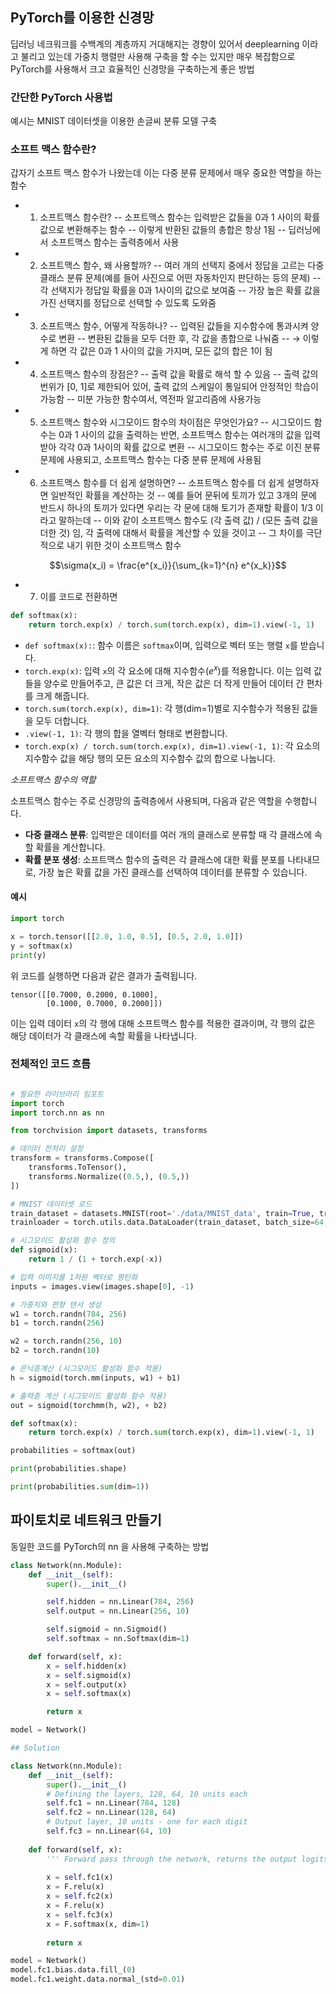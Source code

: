 

## PyTorch를 이용한 신경망

딥러닝 네크워크를 수백계의 계층까지 거대해지는 경향이 있어서 deeplearning 이라고 불리고 있는데 
가중치 행렬만 사용해 구축을 할 수는 있지만 매우 복잡함으로 PyTorch를 사용해서 크고 효율적인 
신경망을 구축하는게 좋은 방법

### 간단한 PyTorch 사용법 

예시는 MNIST 데이터셋을 이용한 손글씨 분류 모델 구축

### 소프트 맥스 함수란?

갑자기 소프트 맥스 함수가 나왔는데 이는 다중 분류 문제에서 매우 중요한 역할을 하는 함수 
- 1. 소프트맥스 함수란?
-- 소프트맥스 함수는 입력받은 값들을 0과 1 사이의 확률 값으로 변환해주는 함수
-- 이렇게 반환된 값들의 총합은 항상 1됨
-- 딥러닝에서 소프트맥스 함수는 출력층에서 사용

- 2. 소프트맥스 함수, 왜 사용할까?
-- 여러 개의 선택지 중에서 정답을 고르는 다중 클래스 분류 문제(예를 들어 사진으로 어떤 자동차인지 판단하는 등의 문제)
-- 각 선택지가 정답일 확률을 0과 1사이의 값으로 보여줌
-- 가장 높은 확률 값을 가진 선택지를 정답으로 선택할 수 있도록 도와줌

- 3. 소프트맥스 함수, 어떻게 작동하나?
-- 입력된 값들을 지수함수에 통과시켜 양수로 변환
-- 변환된 값들을 모두 더한 후, 각 값을 총합으로 나눠줌
-- → 이렇게 하면 각 값은 0과 1 사이의 값을 가지며, 모든 값의 합은 1이 됨

- 4. 소프트맥스 함수의 장점은?
-- 출력 값을 확률로 해석 할 수 있음
-- 출력 값의 번위가 [0, 1]로 제한되어 있어, 출력 값의 스케일이 통일되어 안정적인 학습이 가능함
-- 미분 가능한 함수여서, 역전파 알고리즘에 사용가능

- 5. 소프트맥스 함수와 시그모이드 함수의 차이점은 무엇인가요?
-- 시그모이드 함수는 0과 1 사이의 값을 출력하는 반면, 소프트맥스 함수는 여러개의 값을 입력받아 각각 0과 1사이의 확률 값으로 변환
-- 시그모이드 함수는 주로 이진 분류 문제에 사용되고, 소프트맥스 함수는 다중 분류 문제에 사용됨

- 6. 소프트맥스 함수를 더 쉽게 설명하면?
-- 소프트맥스 함수를 더 쉽게 설명하자면 일반적인 확률을 계산하는 것
-- 예를 들어 문뒤에 토끼가 있고 3개의 문에 반드시 하나의 토끼가 있다면 우리는 각 문에 대해 토기가 존재할 확률이 1/3 이라고 말하는데
-- 이와 같이 소프트맥스 함수도 (각 출력 값) / (모든 출력 값을 더한 것) 임, 각 출력에 대해서 확률을 계산할 수 있을 것이고
-- 그 차이를 극단적으로 내기 위한 것이 소프트맥스 함수

```math
\sigma(x_i) = \frac{e^{x_i}}{\sum_{k=1}^{n} e^{x_k}}
```

- 7. 이를 코드로 전환하면 

```python
def softmax(x):
    return torch.exp(x) / torch.sum(torch.exp(x), dim=1).view(-1, 1)
```

* `def softmax(x):`: 함수 이름은 `softmax`이며, 입력으로 벡터 또는 행렬 `x`를 받습니다.
* `torch.exp(x)`: 입력 `x`의 각 요소에 대해 지수함수($e^x$)를 적용합니다. 이는 입력 값들을 양수로 만들어주고, 큰 값은 더 크게, 작은 값은 더 작게 만들어 데이터 간 편차를 크게 해줍니다.
* `torch.sum(torch.exp(x), dim=1)`: 각 행(dim=1)별로 지수함수가 적용된 값들을 모두 더합니다.
* `.view(-1, 1)`: 각 행의 합을 열벡터 형태로 변환합니다.
* `torch.exp(x) / torch.sum(torch.exp(x), dim=1).view(-1, 1)`: 각 요소의 지수함수 값을 해당 행의 모든 요소의 지수함수 값의 합으로 나눕니다.

*소프트맥스 함수의 역할*

소프트맥스 함수는 주로 신경망의 출력층에서 사용되며, 다음과 같은 역할을 수행합니다.

* **다중 클래스 분류**: 입력받은 데이터를 여러 개의 클래스로 분류할 때 각 클래스에 속할 확률을 계산합니다.
* **확률 분포 생성**: 소프트맥스 함수의 출력은 각 클래스에 대한 확률 분포를 나타내므로, 가장 높은 확률 값을 가진 클래스를 선택하여 데이터를 분류할 수 있습니다.

#### 예시

```python
import torch

x = torch.tensor([[2.0, 1.0, 0.5], [0.5, 2.0, 1.0]])
y = softmax(x)
print(y)
```

위 코드를 실행하면 다음과 같은 결과가 출력됩니다.

```
tensor([[0.7000, 0.2000, 0.1000],
        [0.1000, 0.7000, 0.2000]])
```

이는 입력 데이터 `x`의 각 행에 대해 소프트맥스 함수를 적용한 결과이며, 각 행의 값은 해당 데이터가 각 클래스에 속할 확률을 나타냅니다.


### 전체적인 코드 흐름

```python

# 필요한 라이브러리 임포트
import torch
import torch.nn as nn

from torchvision import datasets, transforms

# 데이터 전처리 설정
transform = transforms.Compose([
    transforms.ToTensor(),
    transforms.Normalize((0.5,), (0.5,))
])

# MNIST 데이터셋 로드
train_dataset = datasets.MNIST(root='./data/MNIST_data', train=True, transform=transform, download=True)
trainloader = torch.utils.data.DataLoader(train_dataset, batch_size=64, shuffle=True)

# 시그모이드 활성화 함수 정의
def sigmoid(x):
    return 1 / (1 + torch.exp(-x))

# 입력 이미지를 1차원 벡터로 평탄화
inputs = images.view(images.shape[0], -1) 

# 가중치와 편향 텐서 생성
w1 = torch.randn(784, 256)
b1 = torch.randn(256)

w2 = torch.randn(256, 10)
b2 = torch.randn(10)

# 은닉층계산 (시그모이드 활성화 함수 적용)
h = sigmoid(torch.mm(inputs, w1) + b1)

# 출력층 계산 (시그모이드 활성화 함수 적용)
out = sigmoid(torchmm(h, w2), + b2)

def softmax(x):
    return torch.exp(x) / torch.sum(torch.exp(x), dim=1).view(-1, 1)

probabilities = softmax(out)

print(probabilities.shape)

print(probabilities.sum(dim=1))
```

## 파이토치로 네트워크 만들기

동일한 코드를 PyTorch의 nn 을 사용해 구축하는 방법 
```python
class Network(nn.Module):
    def __init__(self):
        super().__init__()

        self.hidden = nn.Linear(784, 256)
        self.output = nn.Linear(256, 10)

        self.sigmoid = nn.Sigmoid()
        self.softmax = nn.Softmax(dim=1)

    def forward(self, x):
        x = self.hidden(x)
        x = self.sigmoid(x)
        x = self.output(x)
        x = self.softmax(x)

        return x

model = Network()
```

```python
## Solution

class Network(nn.Module):
    def __init__(self):
        super().__init__()
        # Defining the layers, 128, 64, 10 units each
        self.fc1 = nn.Linear(784, 128)
        self.fc2 = nn.Linear(128, 64)
        # Output layer, 10 units - one for each digit
        self.fc3 = nn.Linear(64, 10)
        
    def forward(self, x):
        ''' Forward pass through the network, returns the output logits '''
        
        x = self.fc1(x)
        x = F.relu(x)
        x = self.fc2(x)
        x = F.relu(x)
        x = self.fc3(x)
        x = F.softmax(x, dim=1)
        
        return x

model = Network()
model.fc1.bias.data.fill_(0)
model.fc1.weight.data.normal_(std=0.01)
```
